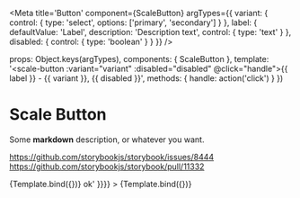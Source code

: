 
<Meta
  title='Button'
  component={ScaleButton}
  argTypes={{
    variant: {
      control: { type: 'select', options: ['primary', 'secondary'] }
    },
    label: {
      defaultValue: 'Label',
      description: 'Description text',
      control: { type: 'text' }
    },
    disabled: {
      control: { type: 'boolean' }
    }
  }}
/>

  props: Object.keys(argTypes),
  components: { ScaleButton },
  template: '<scale-button :variant="variant" :disabled="disabled" @click="handle">{{ label }} - {{ variant }}, {{ disabled }}</scale-button>',
  methods: { handle: action('click') }
})

# Scale Button

Some **markdown** description, or whatever you want.

https://github.com/storybookjs/storybook/issues/8444  
https://github.com/storybookjs/storybook/pull/11332

<Preview>
  <Story
    name='Text'
    args={{
      variant: 'primary',
      label: 'Yep',
      disabled: false
    }}
  >
    {Template.bind({})}
  </Story>
</Preview>

<Props story="Text" />

<Preview>
  <Story
    name='Text2'
    args={{
      variant: 'primary',
      disabled: true
    }}
    parameters={{ docs: { source: { code: '<div>ok</div>' }}}}
  >
    {Template.bind({})}
  </Story>
</Preview>
